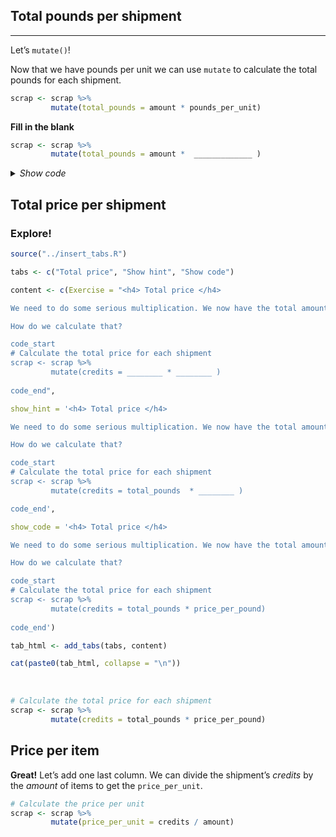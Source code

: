 

## Total pounds per shipment {-}
<hr class="hrlvl2">

Let's `mutate()`! 

Now that we have pounds per unit we can use `mutate` to calculate the total pounds for each shipment.


```r
scrap <- scrap %>% 
         mutate(total_pounds = amount * pounds_per_unit)
```

__Fill in the blank__
```r

scrap <- scrap %>% 
         mutate(total_pounds = amount *  _____________ )
```

<details>
<summary class = "btn_code">_Show code_</summary>
<p><div class="quiz" style="margin-top: -6px;">
```r

scrap <- scrap %>% 
         mutate(total_pounds = amount * pounds_per_unit)
```
</div></p></details>


## Total price per shipment {-}

<div class="tip">
### <i class="fa fa-user-astronaut" style="color: green;"></i> Explore! {-}

```r
source("../insert_tabs.R")

tabs <- c("Total price", "Show hint", "Show code")

content <- c(Exercise = "<h4> Total price </h4>

We need to do some serious multiplication. We now have the total amount shipped in pounds, and the price per pound, but we want to know the total price for each transaction. 

How do we calculate that? 

code_start
# Calculate the total price for each shipment
scrap <- scrap %>% 
         mutate(credits = ________ * ________ )
         
code_end",

show_hint = '<h4> Total price </h4>

We need to do some serious multiplication. We now have the total amount shipped in pounds, and the price per pound, but we want to know the total price for each transaction. 

How do we calculate that?

code_start
# Calculate the total price for each shipment
scrap <- scrap %>% 
         mutate(credits = total_pounds  * ________ )

code_end',

show_code = '<h4> Total price </h4>

We need to do some serious multiplication. We now have the total amount shipped in pounds, and the price per pound, but we want to know the total price for each transaction. 

How do we calculate that?

code_start
# Calculate the total price for each shipment
scrap <- scrap %>% 
         mutate(credits = total_pounds * price_per_pound)
         
code_end')

tab_html <- add_tabs(tabs, content)

cat(paste0(tab_html, collapse = "\n"))
```
</div>

<br>

```r
# Calculate the total price for each shipment
scrap <- scrap %>% 
         mutate(credits = total_pounds * price_per_pound)
```


## Price per item {-}

__Great!__ Let's add one last column. We can divide the shipment's _credits_ by the _amount_ of items to get the `price_per_unit`.

```r
# Calculate the price per unit
scrap <- scrap %>% 
         mutate(price_per_unit = credits / amount)
```

<br>
